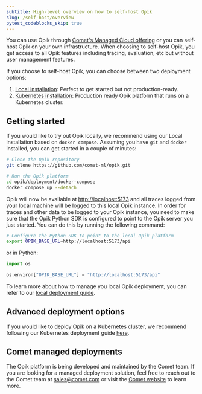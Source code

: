 ```yaml
---
subtitle: High-level overview on how to self-host Opik
slug: /self-host/overview
pytest_codeblocks_skip: true
---
```


You can use Opik through [Comet's Managed Cloud offering](https://comet.com/site) or you can self-host Opik on your own infrastructure. When choosing to self-host Opik, you get access to all Opik features including tracing, evaluation, etc but without user management features.

If you choose to self-host Opik, you can choose between two deployment options:

1. [Local installation](./local_deployment.md): Perfect to get started but not production-ready.
2. [Kubernetes installation](./kubernetes.md): Production ready Opik platform that runs on a Kubernetes cluster.

## Getting started

If you would like to try out Opik locally, we recommend using our Local installation based on `docker compose`. Assuming you have `git` and `docker` installed, you can get started in a couple of minutes:

```bash
# Clone the Opik repository
git clone https://github.com/comet-ml/opik.git

# Run the Opik platform
cd opik/deployment/docker-compose
docker compose up --detach

```

Opik will now be available at <a href="http://localhost:5173" target="_blank">http://localhost:5173</a> and all traces logged from your local machine will be logged to this local Opik instance. In order for traces and other data to be logged to your Opik instance, you need to make sure that the Opik Python SDK is configured to point to the Opik server you just started. You can do this by running the following command:

```bash
# Configure the Python SDK to point to the local Opik platform
export OPIK_BASE_URL=http://localhost:5173/api
```

or in Python:

```python
import os

os.environ["OPIK_BASE_URL"] = "http://localhost:5173/api"
```

To learn more about how to manage you local Opik deployment, you can refer to our [local deployment guide](./local_deployment.md).

## Advanced deployment options

If you would like to deploy Opik on a Kubernetes cluster, we recommend following our Kubernetes deployment guide [here](./kubernetes.md).

## Comet managed deployments

The Opik platform is being developed and maintained by the Comet team. If you are looking for a managed deployment solution, feel free to reach out to the Comet team at sales@comet.com or visit the [Comet website](https://comet.com/site) to learn more.
